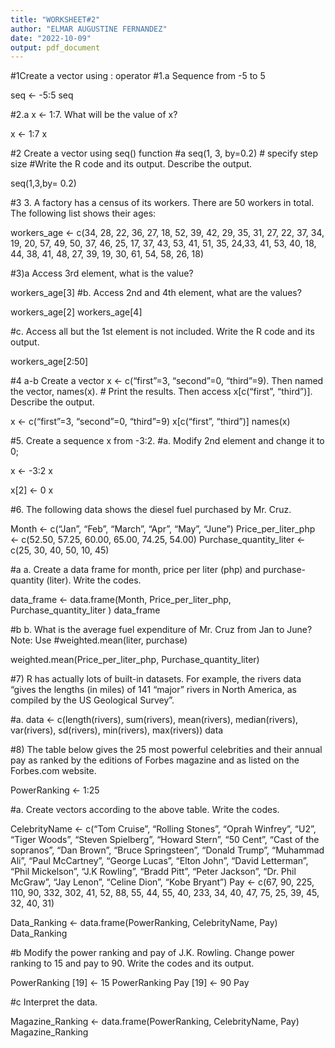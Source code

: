 ```yaml
---
title: "WORKSHEET#2"
author: "ELMAR AUGUSTINE FERNANDEZ"
date: "2022-10-09"
output: pdf_document
---
```


#1Create a vector using : operator
#1.a	Sequence from -5 to 5


seq <- -5:5
seq

#2.a	x <- 1:7. What will be the value of x?


x <- 1:7
x

#2 Create a vector using seq() function
#a seq(1, 3, by=0.2) # specify step size
#Write the R code and its output. Describe the output.



seq(1,3,by= 0.2)

#3 3.	A factory has a census of its workers. There are 50 workers in total. The following list  shows their ages:


workers_age <- c(34, 28, 22, 36, 27, 18, 52, 39, 42, 29, 35, 31, 27,
                 22, 37, 34, 19, 20, 57, 49, 50, 37, 46, 25, 17, 37, 43, 53, 41, 51, 35,
                 24,33, 41, 53, 40, 18, 44, 38, 41, 48, 27, 39, 19, 30, 61, 54, 58, 26,
                 18)

#3)a	Access 3rd element, what is the value?


workers_age[3]
#b.	Access 2nd and 4th element, what are the values?


workers_age[2]
workers_age[4]


#c.	Access all but the 1st element is not included. Write the R code and its output.


workers_age[2:50]


#4 a-b Create a vector x <- c("first"=3, "second"=0, "third"=9). Then named the vector, names(x).
#	Print the results. Then access x[c("first", "third")]. Describe the output.



x <- c("first"=3, "second"=0, "third"=9) 
x[c("first", "third")]
names(x)





#5.	Create a sequence x from -3:2.
#a.	Modify 2nd element and change it to 0;


x <- -3:2
x

x[2] <- 0
x

#6. The following data shows the diesel fuel purchased by Mr. Cruz.



Month <- c("Jan", "Feb", "March", "Apr", "May", "June")
Price_per_liter_php <- c(52.50, 57.25, 60.00, 65.00, 74.25, 54.00)
Purchase_quantity_liter <- c(25, 30, 40, 50, 10, 45)  

#a a.	Create a data frame for month, price per liter (php) and purchase-quantity (liter). Write the codes.



data_frame <- data.frame(Month, Price_per_liter_php, Purchase_quantity_liter )
data_frame

#b b.	What is the average fuel expenditure of Mr. Cruz from Jan to June? Note: Use
#weighted.mean(liter, purchase)



weighted.mean(Price_per_liter_php, Purchase_quantity_liter)


#7)	R has actually lots of built-in datasets. For example, the rivers data “gives the lengths (in miles) of 141 “major” rivers in North America, as compiled by the US Geological Survey”.




#a. 
data <- c(length(rivers), sum(rivers), mean(rivers), median(rivers), var(rivers),
          sd(rivers), min(rivers), max(rivers))
data


#8)	The table below gives the 25 most powerful celebrities and their annual pay as ranked by the editions of Forbes magazine and as listed on the Forbes.com website.

PowerRanking <- 1:25


#a.	Create vectors according to the above table. Write the codes.



CelebrityName <- c("Tom Cruise", "Rolling Stones", "Oprah Winfrey", "U2", 
                   "Tiger Woods", "Steven Spielberg", "Howard Stern", "50 Cent", "Cast of the sopranos",
                   "Dan Brown", "Bruce Springsteen", "Donald Trump", "Muhammad Ali", "Paul McCartney",
                   "George Lucas", "Elton John", "David Letterman", "Phil Mickelson", "J.K Rowling",
                   "Bradd Pitt", "Peter Jackson", "Dr. Phil McGraw", "Jay Lenon", "Celine Dion", "Kobe Bryant")
Pay <- c(67, 90, 225, 110, 90, 332, 302, 41, 52, 88, 55, 44, 55, 40, 233, 34, 40, 47, 75, 25, 39, 45, 32, 40, 31)


Data_Ranking <- data.frame(PowerRanking, CelebrityName, Pay)
Data_Ranking


#b	Modify the power ranking and pay of J.K. Rowling. Change power ranking to 15 and pay to 90. Write the codes and its output.




PowerRanking [19] <- 15
PowerRanking
Pay [19] <- 90
Pay




#c	Interpret the data.



Magazine_Ranking <- data.frame(PowerRanking, CelebrityName, Pay)
Magazine_Ranking

